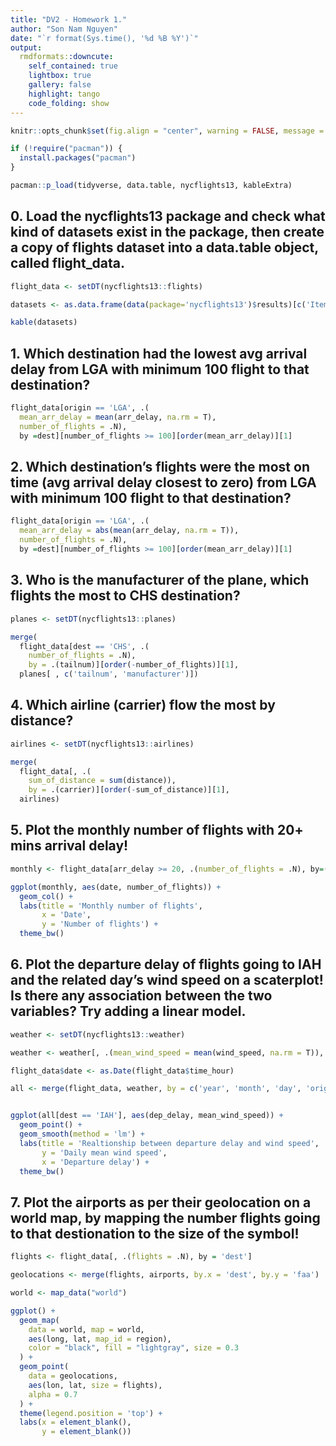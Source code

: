 ```yaml
---
title: "DV2 - Homework 1."
author: "Son Nam Nguyen"
date: "`r format(Sys.time(), '%d %B %Y')`"
output:
  rmdformats::downcute:
    self_contained: true
    lightbox: true
    gallery: false
    highlight: tango
    code_folding: show
---
```


```r

knitr::opts_chunk$set(fig.align = "center", warning = FALSE, message = FALSE, fig.width=12, fig.height=8) 

```

```r

if (!require("pacman")) {
  install.packages("pacman")
}

pacman::p_load(tidyverse, data.table, nycflights13, kableExtra)

```

## 0. Load the nycflights13 package and check what kind of datasets exist in the package, then create a copy of flights dataset into a data.table object, called flight_data.

```r

flight_data <- setDT(nycflights13::flights)

datasets <- as.data.frame(data(package='nycflights13')$results)[c('Item', 'Title')]

kable(datasets)

```

## 1. Which destination had the lowest avg arrival delay from LGA with minimum 100 flight to that destination?

```r

flight_data[origin == 'LGA', .(
  mean_arr_delay = mean(arr_delay, na.rm = T),
  number_of_flights = .N),
  by =dest][number_of_flights >= 100][order(mean_arr_delay)][1]

```

## 2. Which destination’s flights were the most on time (avg arrival delay closest to zero) from LGA with minimum 100 flight to that destination?

```r

flight_data[origin == 'LGA', .(
  mean_arr_delay = abs(mean(arr_delay, na.rm = T)),
  number_of_flights = .N),
  by =dest][number_of_flights >= 100][order(mean_arr_delay)][1]

```
## 3. Who is the manufacturer of the plane, which flights the most to CHS destination?

```r

planes <- setDT(nycflights13::planes)

merge(
  flight_data[dest == 'CHS', .(
    number_of_flights = .N),
    by = .(tailnum)][order(-number_of_flights)][1],
  planes[ , c('tailnum', 'manufacturer')])

```
## 4. Which airline (carrier) flow the most by distance?

```r

airlines <- setDT(nycflights13::airlines)

merge(
  flight_data[, .(
    sum_of_distance = sum(distance)),
    by = .(carrier)][order(-sum_of_distance)][1],
  airlines)

```
## 5. Plot the monthly number of flights with 20+ mins arrival delay!

```r

monthly <- flight_data[arr_delay >= 20, .(number_of_flights = .N), by=(date = as.Date(format(time_hour, '%Y-%m-01')))]

ggplot(monthly, aes(date, number_of_flights)) +
  geom_col() +
  labs(title = 'Monthly number of flights',
       x = 'Date',
       y = 'Number of flights') +
  theme_bw()

```

## 6. Plot the departure delay of flights going to IAH and the related day’s wind speed on a scaterplot! Is there any association between the two variables? Try adding a linear model.

```r

weather <- setDT(nycflights13::weather)

weather <- weather[, .(mean_wind_speed = mean(wind_speed, na.rm = T)), by = .(year, month, day, origin)]

flight_data$date <- as.Date(flight_data$time_hour)

all <- merge(flight_data, weather, by = c('year', 'month', 'day', 'origin'))


ggplot(all[dest == 'IAH'], aes(dep_delay, mean_wind_speed)) +
  geom_point() +
  geom_smooth(method = 'lm') +
  labs(title = 'Realtionship between departure delay and wind speed',
       y = 'Daily mean wind speed',
       x = 'Departure delay') +
  theme_bw()


```

## 7. Plot the airports as per their geolocation on a world map, by mapping the number flights going to that destionation to the size of the symbol!

```r

flights <- flight_data[, .(flights = .N), by = 'dest']

geolocations <- merge(flights, airports, by.x = 'dest', by.y = 'faa')

world <- map_data("world")

ggplot() +
  geom_map(
    data = world, map = world,
    aes(long, lat, map_id = region),
    color = "black", fill = "lightgray", size = 0.3
  ) +
  geom_point(
    data = geolocations,
    aes(lon, lat, size = flights),
    alpha = 0.7
  ) +
  theme(legend.position = 'top') +
  labs(x = element_blank(),
       y = element_blank())
```
